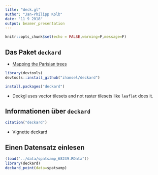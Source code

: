 ```yaml
---
title: "deck.gl"
author: "Jan-Philipp Kolb"
date: "11 9 2018"
output: beamer_presentation
---
```


```r
knitr::opts_chunk$set(echo = FALSE,warning=F,message=F)
```

## Das Paket `deckard`


- [Mapping the Parisian trees](https://medium.com/vis-gl/mapping-the-parisian-trees-6dc30f6aabc7)

```r
library(devtools)
devtools::install_github("ihansel/deckard")
```

```r
install.packages("deckard")
```


- Deckgl uses vector tilesets and not raster tilesets like `leaflet` does it. 

## Informationen über `deckard`

```r
citation("deckard")
```

- Vignette deckard

## Einen Datensatz einlesen

```r
(load("../data/spatsamp_68239.RData"))
library(deckard)
deckard_point(data=spatsamp)
```


<!--
Ich stimme dem Reviewer zu, dass die Kombination aus R und deck.gl viel Potential hat. Allerdings hat das Paket deckard aktuell keine verwendbaren Hilfeseiten. Da ich Ende Oktober eine Deadline für dieses Paper habe, kann ich das Paket leider nur kurs aufnehmen. 
-->
